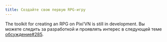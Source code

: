 ```yaml
---
title: Создайте свою первую RPG-игру
---
```


<Callout title="This page is under construction" type="warn">

The toolkit for creating an RPG on Pixi’VN is still in development. Вы можете следить за разработкой и проявлять интерес в следующей теме [обсуждение#285](https://github.com/DRincs-Productions/pixi-vn/discussions/285).

</Callout>

